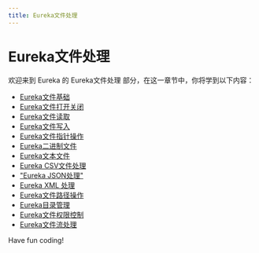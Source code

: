 ```yaml
---
title: Eureka文件处理
---
```


# Eureka文件处理

欢迎来到 Eureka 的 Eureka文件处理 部分，在这一章节中，你将学到以下内容：

- [Eureka文件基础](./0-eureka-file-basics.mdx)
- [Eureka文件打开关闭](./1-eureka-file-open-and-close.mdx)
- [Eureka文件读取](./2-eureka-file-reading.mdx)
- [Eureka文件写入](./3-eureka-file-writing.mdx)
- [Eureka文件指针操作](./4-eureka-file-pointer-operation.mdx)
- [Eureka二进制文件](./5-eureka-binary-file.mdx)
- [Eureka文本文件](./6-eureka-text-file.mdx)
- [Eureka CSV文件处理](./7-eureka-csv-file-processing.mdx)
- ["Eureka JSON处理"](./8-eureka-json-processing.mdx)
- [Eureka XML 处理](./9-eureka-xml-processing.mdx)
- [Eureka文件路径操作](./10-eureka-file-path-operation.mdx)
- [Eureka目录管理](./11-eureka-directory-management.mdx)
- [Eureka文件权限控制](./12-eureka-file-permission-control.mdx)
- [Eureka文件流处理](./13-eureka-file-stream-processing.mdx)

Have fun coding!